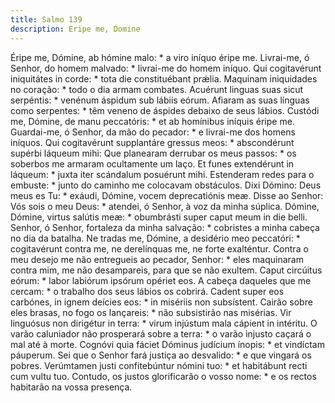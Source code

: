 ```yaml
---
title: Salmo 139
description: Eripe me, Domine
---
```


<div class="grid grid-cols-2 gap-5">
  <span class="text-justify">
    Éripe me, Dómine, ab hómine malo: * a viro iníquo éripe me.
  </span>
  <span class="text-justify">
    Livrai-me, ó Senhor, do homem malvado: * livrai-me do homem iníquo.
  </span>
  <span class="text-justify">
    Qui cogitavérunt iniquitátes in corde: * tota die constituébant prǽlia.
  </span>
  <span class="text-justify">
    Maquinam iniquidades no coração: * todo o dia armam combates.
  </span>
  <span class="text-justify">
    Acuérunt linguas suas sicut serpéntis: * venénum áspidum sub lábiis eórum.
  </span>
  <span class="text-justify">
    Afiaram as suas línguas como serpentes: * têm veneno de áspides debaixo de
    seus lábios.
  </span>
  <span class="text-justify">
    Custódi me, Dómine, de manu peccatóris: * et ab homínibus iníquis éripe me.
  </span>
  <span class="text-justify">
    Guardai-me, ó Senhor, da mão do pecador: * e livrai-me dos homens iníquos.
  </span>
  <span class="text-justify">
    Qui cogitavérunt supplantáre gressus meos: * abscondérunt supérbi láqueum
    mihi:
  </span>
  <span class="text-justify">
    Que planearam derrubar os meus passos: * os soberbos me armaram ocultamente
    um laço.
  </span>
  <span class="text-justify">
    Et funes extendérunt in láqueum: * juxta iter scándalum posuérunt mihi.
  </span>
  <span class="text-justify">
    Estenderam redes para o embuste: * junto do caminho me colocavam obstáculos.
  </span>
  <span class="text-justify">
    Dixi Dómino: Deus meus es Tu: * exáudi, Dómine, vocem deprecatiónis meæ.
  </span>
  <span class="text-justify">
    Disse ao Senhor: Vós sois o meu Deus: * atendei, ó Senhor, à voz da minha
    súplica.
  </span>
  <span class="text-justify">
    Dómine, Dómine, virtus salútis meæ: * obumbrásti super caput meum in die
    belli.
  </span>
  <span class="text-justify">
    Senhor, ó Senhor, fortaleza da minha salvação: * cobristes a minha cabeça no
    dia da batalha.
  </span>
  <span class="text-justify">
    Ne tradas me, Dómine, a desidério meo peccatóri: * cogitavérunt contra me,
    ne derelínquas me, ne forte exalténtur.
  </span>
  <span class="text-justify">
    Contra o meu desejo me não entregueis ao pecador, Senhor: * eles maquinaram
    contra mim, me não desampareis, para que se não exultem.
  </span>
  <span class="text-justify">
    Caput circúitus eórum: * labor labiórum ipsórum opériet eos.
  </span>
  <span class="text-justify">
    A cabeça daqueles que me cercam: * o trabalho dos seus lábios os cobrirá.
  </span>
  <span class="text-justify">
    Cadent super eos carbónes, in ignem deícies eos: * in misériis non
    subsístent.
  </span>
  <span class="text-justify">
    Cairão sobre eles brasas, no fogo os lançareis: * não subsistirão nas
    misérias.
  </span>
  <span class="text-justify">
    Vir linguósus non dirigétur in terra: * virum injústum mala cápient in
    intéritu.
  </span>
  <span class="text-justify">
    O varão caluniador não prosperará sobre a terra: * o varão injusto caçará o
    mal até à morte.
  </span>
  <span class="text-justify">
    Cognóvi quia fáciet Dóminus judícium ínopis: * et vindíctam páuperum.
  </span>
  <span class="text-justify">
    Sei que o Senhor fará justiça ao desvalido: * e que vingará os pobres.
  </span>
  <span class="text-justify">
    Verúmtamen justi confitebúntur nómini tuo: * et habitábunt recti cum vultu
    tuo.
  </span>
  <span class="text-justify">
    Contudo, os justos glorificarão o vosso nome: * e os rectos habitarão na
    vossa presença.
  </span>
</div>
